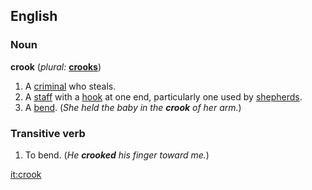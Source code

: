 ==English==

===Noun===
'''crook'''  (''plural:'' '''[[crooks]]''')
# A [[criminal]] who steals.
# A [[staff]] with a [[hook]] at one end, particularly one used by [[shepherd]]s.
# A [[bend]].  (''She held the baby in the '''crook''' of her arm.'')

===Transitive verb===
{{en-infl-reg-consonant|crook||}}
# To bend. (''He '''crooked''' his finger toward me.'')

[[it:crook]]